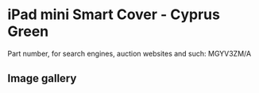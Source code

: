 
# iPad mini Smart Cover - Cyprus Green

Part number, for search engines, auction websites and such: MGYV3ZM/A

## Image gallery

<div style={{ width: "768px" }}>
  <GalleryComponent
    images={[
      {
        original: "/everysource/MGYV3.webp",
        thumbnail: "/everypreview/MGYV3.webp",
      }
    ]}
  />
</div>